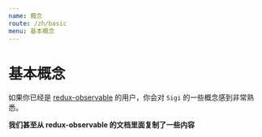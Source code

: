 ```yaml
---
name: 概念
route: /zh/basic
menu: 基本概念
---
```


# 基本概念
如果你已经是 [redux-observable](https://redux-observable.js.org) 的用户，你会对 `Sigi` 的一些概念感到非常熟悉。

**我们甚至从 redux-observable 的文档里面复制了一些内容**
